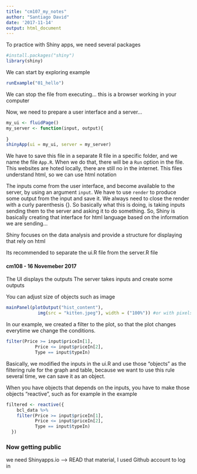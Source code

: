 ```yaml
---
title: "cm107_my_notes"
author: "Santiago David"
date: '2017-11-14'
output: html_document
---
```


To practice with Shiny apps, we need several packages
```r
#install.packages("shiny")
library(shiny)
```

We can start by exploring example
```r
runExample("01_hello")
```

We can stop the file from executing... this is a browser working in your computer

Now, we need to prepare a user interface and a server...

```r
my_ui <- fluidPage()
my_server <- function(input, output){
  
}
shinyApp(ui = my_ui, server = my_server)
```

We have to save this file in a separate R file in a specific folder, and we name the file `App.R`. When we do that, there will be a `Run` option in the file.
This websites are hoted locally, there are still no in the internet.
This files understand html, so we can use html notation

The inputs come from the user interface, and become available to the server, by using an argument `input`. We have to use `render` to produce some output from the input and save it. We always need to close the render with a curly parenthesis {}. So basically what this is doing, is taking inputs sending them to the server and asking it to do something.
So, Shiny is basically creating that interface for html language based on the information we are sending...

Shiny focuses on the data analysis and provide a structure for displaying that rely on html

Its recommended to separate the ui.R file from the server.R file

#### cm108 - 16 Novemeber 2017

The UI displays the outputs
The server takes inputs and create some outputs

You can adjust size of objects such as image
```r
mainPanel(plotOutput("hist_content"),
            img(src = "kitten.jpeg"), width = ("100%")) #or with pixels
```

In our example, we created a filter to the plot, so that the plot changes everytime we change the conditions.
```r
filter(Price >= input$priceIn[1],
           Price <= input$priceIn[2],
           Type == input$typeIn)
```

Basically, we modified the inputs in the ui.R and use those "objects" as the filtering rule for the graph and table, 
because we want to use this rule several time, we can save it as an object.

When you have objects that depends on the inputs, you have to make those objects "reactive", such as for example in the example
```r
filtered <- reactive({
    bcl_data %>% 
    filter(Price >= input$priceIn[1],
           Price <= input$priceIn[2],
           Type == input$typeIn)
  })
```

### Now getting public

we need Shinyapps.io ---> READ that material, I used Github account to log in



